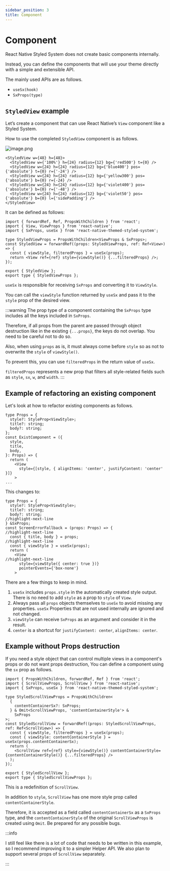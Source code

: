 ```yaml
---
sidebar_position: 3
title: Component
---
```



# Component

React Native Styled System does not create basic components internally.

Instead, you can define the components that will use your theme directly with a simple and extensible API.

The mainly used APIs are as follows.

- `useSx(hook)`
- `SxProps(type)`

## `StyledView` example

Let’s create a component that can use React Native’s `View` component like a Styled System.

How to use the completed `StyledView` component is as follows.

![image.png](https://raw.githubusercontent.com/mym0404/image-archive/master/202403131245340.png)

```tsx
<StyledView w={48} h={48}>
  <StyledView w={'100%'} h={24} radius={12} bg={'red500'} t={0} />
  <StyledView w={24} h={24} radius={12} bg={'blue400'} pos={'absolute'} t={0} r={'-24'} />
  <StyledView w={24} h={24} radius={12} bg={'yellow300'} pos={'absolute'} b={0} r={-24} />
  <StyledView w={24} h={24} radius={12} bg={'violet400'} pos={'absolute'} b={0} r={'-48'} />
  <StyledView w={24} h={24} radius={12} bg={'violet50'} pos={'absolute'} b={0} l={'sidePadding'} />
</StyledView>
```

It can be defined as follows:

```tsx title="StyledView.tsx"
import { forwardRef, Ref, PropsWithChildren } from 'react';
import { View, ViewProps } from 'react-native';
import { SxProps, useSx } from 'react-native-themed-styled-system';

type StyledViewProps = PropsWithChildren<ViewProps & SxProps>;
const StyledView = forwardRef((props: StyledViewProps, ref: Ref<View>) => {
  const { viewStyle, filteredProps } = useSx(props);
  return <View ref={ref} style={viewStyle()} {...filteredProps} />;
});

export { StyledView };
export type { StyledViewProps };
```

`useSx` is responsible for receiving `SxProps` and converting it to `ViewStyle`.

You can call the `viewStyle` function returned by `useSx` and pass it to the `style` prop of the desired view.

:::warning
The prop type of a component containing the `SxProps` type includes all the keys included in `SxProps`.

Therefore, if all props from the parent are passed through object destruction like in the existing `{...props}`, the keys do not overlap.
You need to be careful not to do so.

Also, when using `props` as is, it must always come before `style` so as not to overwrite the `style` of `viewStyle()`.

To prevent this, you can use `filteredProps` in the return value of `useSx`.

`filteredProps` represents a new prop that filters all style-related fields such as `style`, `sx`, `w`, and `width`.
:::

## Example of refactoring an existing component

Let's look at how to refactor existing components as follows.

```tsx
type Props = {
  style?: StyleProp<ViewStyle>;
  title?: string;
  body?: string;
};
const ExistComponent = ({
  style,
  title,
  body,
}: Props) => {
  return (
    <View
      style={[style, { alignItems: 'center', justifyContent: 'center' }]}
    >
...
```

This changes to:

```tsx
type Props = {
  style?: StyleProp<ViewStyle>;
  title?: string;
  body?: string;
//highlight-next-line
} &SxProps;
const ScreenErrorFallback = (props: Props) => {
//highlight-next-line
  const { title, body } = props;
//highlight-next-line
  const { viewStyle } = useSx(props);
  return (
    <View
//highlight-next-line
      style={viewStyle({ center: true })}
      pointerEvents={'box-none'}
    >
```

There are a few things to keep in mind.

1. `useSx` includes `props.style` in the automatically created style output.
There is no need to add `style` as a prop to `style` of `View`.
2. Always pass all `props` objects themselves to `useSx` to avoid missing any properties. `useSx`
Properties that are not used internally are ignored and not changed.
3. `viewStyle` can receive `SxProps` as an argument and consider it in the result.
4. `center` is a shortcut for `justifyContent: center`, `alignItems: center`.

## Example without Props destruction

If you need a style object that can control multiple views in a component's props or do not want props destruction,
You can define a component using the `sx` prop as follows.

```tsx title="StyledScrollView.tsx"
import { PropsWithChildren, forwardRef, Ref } from 'react';
import { ScrollViewProps, ScrollView } from 'react-native';
import { SxProps, useSx } from 'react-native-themed-styled-system';

type StyledScrollViewProps = PropsWithChildren<
  {
    contentContainerSx?: SxProps;
  } & Omit<ScrollViewProps, 'contentContainerStyle'> &
    SxProps
>;
const StyledScrollView = forwardRef((props: StyledScrollViewProps, ref: Ref<ScrollView>) => {
  const { viewStyle, filteredProps } = useSx(props);
  const { viewStyle: contentContainerStyle } = useSx(props.contentContainerSx);
  return (
    <ScrollView ref={ref} style={viewStyle()} contentContainerStyle={contentContainerStyle()} {...filteredProps} />
  );
});

export { StyledScrollView };
export type { StyledScrollViewProps };
```

This is a redefinition of `ScrollView`.

In addition to `style`, `ScrollView` has one more style prop called `contentContainerStyle`.

Therefore, it is accepted as a field called `contentContainerSx` as a `SxProps` type, and the `contentContainerStyle` of the original `ScrollViewProps` is created using `Omit`.
Be prepared for any possible bugs.

:::info

I still feel like there is a lot of code that needs to be written in this example, so I recommend improving it to a simpler Helper API.
We also plan to support several props of `ScrollView` separately.

:::
